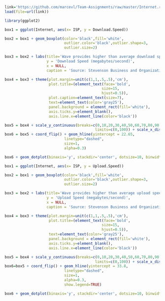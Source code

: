 

```r
link='https://github.com/marcevl/Team-Assignments/raw/master/Internet.rda'
load(file=url(link))

library(ggplot2)

box1 = ggplot(Internet, aes(x= ISP, y = Download.Speed)) 

box2 = box1 + geom_boxplot(color='black',fill='white',
                           outlier.color='black',outlier.shape=3,
                           outlier.size=2)

box3 = box2 + labs(title='Wave provides higher than average download speeds',
                   y = 'Download Speed (megabytes/second)',
                   x = NULL,
                   caption = 'Source: Stevenson Business and Organization Internet Survey')

box4 = box3 + theme(plot.margin=unit(c(1,1,.5,.5),'cm'),
                    plot.title=(element_text(face='bold',
                                            size=15,
                                            hjust=0.5)),
                    plot.caption=element_text(size=7),
                    text=element_text(color='gray25'),
                    panel.background = element_rect(fill='white'),
                    axis.ticks.y=element_blank(),
                    axis.line.x=element_line(color='black'))

box5 = box4 + scale_y_continuous(breaks=c(0,10,20,30,40,50,60,70,80,90,100),
                                         limits=c(0,100)) + scale_x_discrete(limits=c('Wave','GorgeNet','CenturyLink'))
box6 = box5 + coord_flip() + geom_hline(yintercept = 22.65,
                           linetype="dashed", 
                           size=1,
                           alpha=0.3)

box6 + geom_dotplot(binaxis='y', stackdir='center', dotsize=10, binwidth = .1, color='red')
```

```r
box1 = ggplot(Internet, aes(x= ISP, y = Upload.Speed)) 

box2 = box1 + geom_boxplot(color='black',fill='white',
                           outlier.color='black',outlier.shape=3,
                           outlier.size=2)

box3 = box2 + labs(title='Wave provides higher than average upload speeds',
                   y = 'Upload Speed (megabytes/second)',
                   x = NULL,
                   caption = 'Source: Stevenson Business and Organization Internet Survey')

box4 = box3 + theme(plot.margin=unit(c(1,1,.5,.5),'cm'),
                    plot.title=(element_text(face='bold',
                                            size=15,
                                            hjust=0.5)),
                    text=element_text(color='gray25'),
                    panel.background = element_rect(fill='white'),
                    axis.ticks.y=element_blank(),
                    axis.line.x=element_line(color='black'))

box5 = box4 + scale_y_continuous(breaks=c(0,10,20,30,40,50,60,70,80,90,100),
                                         limits=c(0,100)) + scale_x_discrete(limits=c('Wave','GorgeNet','CenturyLink'))
box6=box5 + coord_flip() + geom_hline(yintercept = 33.8,
                           linetype="dashed", 
                           size=1,
                           alpha=0.3,
                           show.legend=TRUE)

box6 + geom_dotplot(binaxis='y', stackdir='center', dotsize=10, binwidth = .1, color='red')
```





